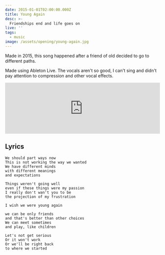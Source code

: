 ```yaml
---
date: 2015-01-01T02:00:00.000Z
title: Young Again
desc: >-
  Friendships end and life goes on
live: ''
tags:
  - music
image: /assets/opening/young-again.jpg
---
```


Made in 2015, this song happened after a friend of old decided to go to different paths.

Made using Ableton Live. The vocals aren't so good, I can't sing and didn't pay attention to compression and other vocal effects.

<iframe
  width="100%"
  height="166"
  scrolling="no"
  frameborder="no"
  allow="autoplay"
  src="https://w.soundcloud.com/player/?url=https%3A//api.soundcloud.com/tracks/178772836&color=%23000000&auto_play=false&hide_related=false&show_comments=true&show_user=true&show_reposts=false&show_teaser=true"
></iframe>

## Lyrics

    We should part ways now
    This is not working the way we wanted
    We have different minds
    with different meanings
    and expectations

    Things weren't going well
    even if these things were my passion
    I really don't wan't you to be
    the projection of my frustration

    I wish we were young again

    we can be only friends
    and that's better than other choices
    We can meet sometimes
    and play, like children

    Let's not get serious
    Or it won't work
    Or we'll be right back
    to where we started

